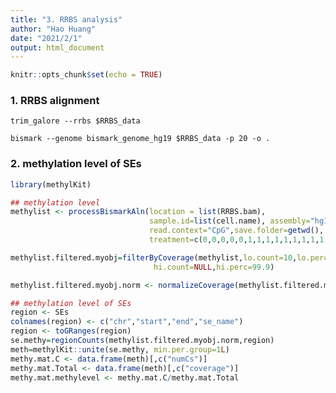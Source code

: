 ```yaml
---
title: "3. RRBS analysis"
author: "Hao Huang"
date: "2021/2/1"
output: html_document
---
```


```r
knitr::opts_chunk$set(echo = TRUE)
```

### 1. RRBS alignment

```
trim_galore --rrbs $RRBS_data

bismark --genome bismark_genome_hg19 $RRBS_data -p 20 -o .

```

### 2. methylation level of SEs

```r
library(methylKit)

## methylation level
methylist <- processBismarkAln(location = list(RRBS.bam),
                               sample.id=list(cell.name), assembly="hg19", 
                               read.context="CpG",save.folder=getwd(),
                               treatment=c(0,0,0,0,0,1,1,1,1,1,1,1,1,1,1))

methylist.filtered.myobj=filterByCoverage(methylist,lo.count=10,lo.perc=NULL,
                                hi.count=NULL,hi.perc=99.9)

methylist.filtered.myobj.norm <- normalizeCoverage(methylist.filtered.myobj)

## methylation level of SEs
region <- SEs
colnames(region) <- c("chr","start","end","se_name")
region <- toGRanges(region)
se.methy=regionCounts(methylist.filtered.myobj.norm,region)
meth=methylKit::unite(se.methy, min.per.group=1L)
methy.mat.C <- data.frame(meth)[,c("numCs")]
methy.mat.Total <- data.frame(meth)[,c("coverage")]
methy.mat.methylevel <- methy.mat.C/methy.mat.Total

```